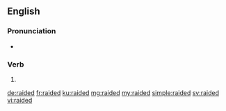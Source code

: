 ==English==

===Pronunciation===
* {{rhymes|eɪdɛd|lang=en}}

===Verb===
{{head|en|verb form}}

# {{en-past of|raid}}

[[de:raided]]
[[fr:raided]]
[[ku:raided]]
[[mg:raided]]
[[my:raided]]
[[simple:raided]]
[[sv:raided]]
[[vi:raided]]